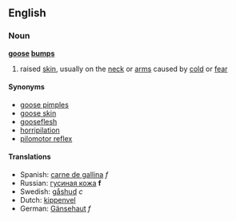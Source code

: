 ==English==
===Noun===
'''[[goose]] [[bump]]s'''
#raised [[skin]], usually on the [[neck]] or [[arms]] caused by [[cold]] or [[fear]]

====Synonyms====
*[[goose pimples]]
*[[goose skin]]
*[[gooseflesh]]
*[[horripilation]]
*[[pilomotor reflex]]

====Translations====
*Spanish: [[carne de gallina]] ''f''
*Russian: [[гусиная кожа]] '''f'''
*Swedish: [[gåshud]] ''c''
*Dutch: [[kippenvel]]
*German: [[Gänsehaut]] ''f''